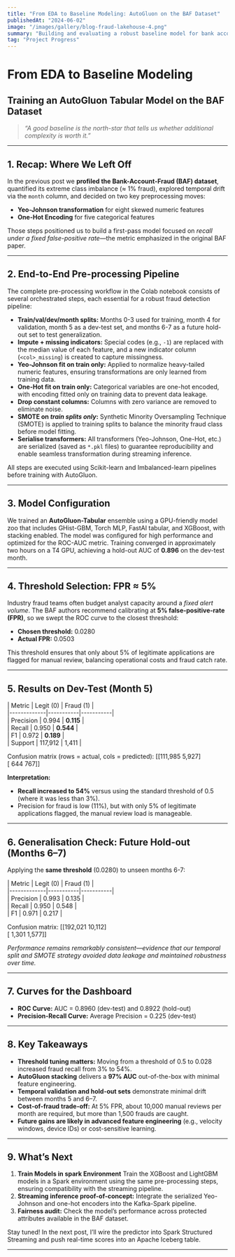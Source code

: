 ```yaml
---
title: "From EDA to Baseline Modeling: AutoGluon on the BAF Dataset"
publishedAt: "2024-06-02"
image: "/images/gallery/blog-fraud-lakehouse-4.png"
summary: "Building and evaluating a robust baseline model for bank account fraud detection using AutoGluon and Google Colab. Includes ROC/PR curves, confusion matrix, and lessons learned."
tag: "Project Progress"
---
```

# From EDA to Baseline Modeling
## Training an AutoGluon Tabular Model on the BAF Dataset

> _“A good baseline is the north-star that tells us whether additional complexity is worth it.”_

---

## 1. Recap: Where We Left Off
In the previous post we **profiled the Bank-Account-Fraud (BAF) dataset**, quantified its extreme class imbalance (≈ 1% fraud), explored temporal drift via the `month` column, and decided on two key preprocessing moves:
- **Yeo-Johnson transformation** for eight skewed numeric features
- **One-Hot Encoding** for five categorical features

Those steps positioned us to build a first-pass model focused on _recall under a fixed false-positive rate_—the metric emphasized in the original BAF paper.

---

## 2. End-to-End Pre-processing Pipeline

The complete pre-processing workflow in the Colab notebook consists of several orchestrated steps, each essential for a robust fraud detection pipeline:

- **Train/val/dev/month splits:** Months 0-3 used for training, month 4 for validation, month 5 as a dev-test set, and months 6-7 as a future hold-out set to test generalization.
- **Impute + missing indicators:** Special codes (e.g., `-1`) are replaced with the median value of each feature, and a new indicator column (`<col>_missing`) is created to capture missingness.
- **Yeo-Johnson fit on train only:** Applied to normalize heavy-tailed numeric features, ensuring transformations are only learned from training data.
- **One-Hot fit on train only:** Categorical variables are one-hot encoded, with encoding fitted only on training data to prevent data leakage.
- **Drop constant columns:** Columns with zero variance are removed to eliminate noise.
- **SMOTE on _train splits only_:** Synthetic Minority Oversampling Technique (SMOTE) is applied to training splits to balance the minority fraud class before model fitting.
- **Serialise transformers:** All transformers (Yeo-Johnson, One-Hot, etc.) are serialized (saved as `*.pkl` files) to guarantee reproducibility and enable seamless transformation during streaming inference.

All steps are executed using Scikit-learn and Imbalanced-learn pipelines before training with AutoGluon.

---

## 3. Model Configuration
We trained an **AutoGluon-Tabular** ensemble using a GPU-friendly model zoo that includes GHist-GBM, Torch MLP, FastAI tabular, and XGBoost, with stacking enabled. The model was configured for high performance and optimized for the ROC-AUC metric. Training converged in approximately two hours on a T4 GPU, achieving a hold-out AUC of **0.896** on the dev-test month.

---

## 4. Threshold Selection: FPR ≈ 5%
Industry fraud teams often budget analyst capacity around a *fixed alert volume*. The BAF authors recommend calibrating at **5% false-positive-rate (FPR)**, so we swept the ROC curve to the closest threshold:

- **Chosen threshold:** 0.0280
- **Actual FPR:** 0.0503

This threshold ensures that only about 5% of legitimate applications are flagged for manual review, balancing operational costs and fraud catch rate.

---

## 5. Results on Dev-Test (Month 5)

| Metric      | Legit (0) | Fraud (1) |<br />
|-------------|-----------|-----------|<br />
| Precision   | 0.994     | **0.115** |<br />
| Recall      | 0.950     | **0.544** |<br />
| F1          | 0.972     | **0.189** |<br />
| Support     | 117,912   | 1,411     |<br />

Confusion matrix (rows = actual, cols = predicted):
[[111,985 5,927]<br />
[ 644 767]]


**Interpretation:**

- **Recall increased to 54%** versus using the standard threshold of 0.5 (where it was less than 3%).
- Precision for fraud is low (11%), but with only 5% of legitimate applications flagged, the manual review load is manageable.

---

## 6. Generalisation Check: Future Hold-out (Months 6–7)

Applying the **same threshold** (0.0280) to unseen months 6-7:

| Metric      | Legit (0) | Fraud (1) |<br />
|-------------|-----------|-----------|<br />
| Precision   | 0.993     | 0.135     |<br />
| Recall      | 0.950     | 0.548     |<br />
| F1          | 0.971     | 0.217     |<br />

Confusion matrix:
[[192,021 10,112]<br />
[ 1,301 1,577]]

_Performance remains remarkably consistent—evidence that our temporal split and SMOTE strategy avoided data leakage and maintained robustness over time._

---

## 7. Curves for the Dashboard

- **ROC Curve:** AUC = 0.8960 (dev-test) and 0.8922 (hold-out)
- **Precision-Recall Curve:** Average Precision = 0.225 (dev-test)

---

## 8. Key Takeaways

- **Threshold tuning matters:** Moving from a threshold of 0.5 to 0.028 increased fraud recall from 3% to 54%.
- **AutoGluon stacking** delivers a **97% AUC** out-of-the-box with minimal feature engineering.
- **Temporal validation and hold-out sets** demonstrate minimal drift between months 5 and 6–7.
- **Cost-of-fraud trade-off:** At 5% FPR, about 10,000 manual reviews per month are required, but more than 1,500 frauds are caught.
- **Future gains are likely in advanced feature engineering** (e.g., velocity windows, device IDs) or cost-sensitive learning.

---

## 9. What’s Next

1. **Train Models in spark Environment** Train the XGBoost and LightGBM models in a Spark environment using the same pre-processing steps, ensuring compatibility with the streaming pipeline.
2. **Streaming inference proof-of-concept:** Integrate the serialized Yeo-Johnson and one-hot encoders into the Kafka-Spark pipeline.
3. **Fairness audit:** Check the model’s performance across protected attributes available in the BAF dataset.

Stay tuned! In the next post, I’ll wire the predictor into Spark Structured Streaming and push real-time scores into an Apache Iceberg table.

---


